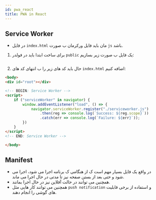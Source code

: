 ```yaml
---
id: pwa_react
title: PWA in React
---
```

## Service Worker
- در فایل `index.html` مان باید فایل ورکرمان ب صورت `js` باشد.
1. برای ساخت ابتدا باید در فولدر `public` یک فایل ب صورت زیر بسازیم:
```js title="public/serviceworker.js"

```
2. حال باید کد های زیر را ب انتهای کد های `index.html` اضافه کنیم:
```html title="public/index.html"
<body>
<div id="root"></div>

<!-- BEGIN: Service Worker -->
<script>
    if ("serviceWorker" in navigator) {
        window.addEventListener("load", () => {
            navigator.serviceWorker.register("./serviceworker.js")
                .then(reg => console.log(`Success: ${reg.scope}`))
                .catch(err => console.log(`Failure: ${err}`));
        })
    }
</script>
<!-- END: Service Worker -->

</body>
```

## Manifest
- در واقع یک فایل بسیار مهم است ک از هنگامی ک برنامه اجرا می شود، اجرا می شود و حتی بعد از بستن صفحه نیز تا مدتی در حال اجرا می ماند.
- همچنین می توانند در حالت آفلاین نیز در حال اجرا بمانند.
- همچنین می توانند کار هایی مثل `push notification` و استفاده از برخی قابلیت های گوشی را انجام دهند.

